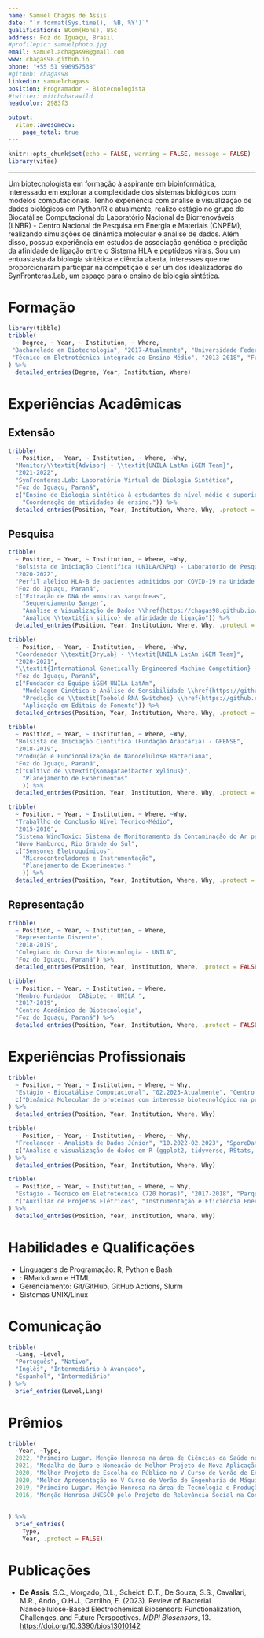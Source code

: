 ```yaml
---
name: Samuel Chagas de Assis
date: "`r format(Sys.time(), '%B, %Y')`"
qualifications: BCom(Hons), BSc
address: Foz do Iguaçu, Brasil
#profilepic: samuelphoto.jpg
email: samuel.achagas98@gmail.com
www: chagas98.github.io
phone: "+55 51 996957538"
#github: chagas98
linkedin: samuelchagass
position: Programador - Biotecnologista
#twitter: mitchoharawild
headcolor: 2983f3

output: 
  vitae::awesomecv:
    page_total: true
---
```


```r
knitr::opts_chunk$set(echo = FALSE, warning = FALSE, message = FALSE)
library(vitae)
```

---
\newcommand\tab[1][1cm]{\hspace*{#1}}
\begingroup
\fontsize{10}{12}\selectfont
\tab[1cm]Um biotecnologista em formação à aspirante em bioinformática, interessado em explorar a complexidade dos sistemas biológicos com modelos computacionais. Tenho experiência com análise e visualização de dados biológicos em Python/R e atualmente, realizo estágio no grupo de Biocatálise Computacional do Laboratório Nacional de Biorrenováveis (LNBR) - Centro Nacional de Pesquisa em Energia e Materiais (CNPEM), realizando simulações de dinâmica molecular e análise de dados. Além disso, possuo experiência em estudos de associação genética e predição da afinidade de ligação entre o Sistema HLA e peptídeos virais. Sou um entuasiasta da biologia sintética e ciência aberta, interesses que me proporcionaram participar na competição \textit{International Genetically Engineered Machine} e ser um dos idealizadores do SynFronteras.Lab, um espaço para o ensino de biologia sintética.  

\endgroup

# Formação

```r
library(tibble)
tribble(
  ~ Degree, ~ Year, ~ Institution, ~ Where,
 "Bacharelado em Biotecnologia", "2017-Atualmente", "Universidade Federal da Integração Latino-Americana (UNILA)", "Foz do Iguaçu, Paraná",
 "Técnico em Eletrotécnica integrado ao Ensino Médio", "2013-2018", "Fundação Escola Técnica Liberato Salzano Vieira da Cunha", "Novo Hamburgo, Rio Grande do Sul"
) %>% 
  detailed_entries(Degree, Year, Institution, Where)
```

# Experiências Acadêmicas

## Extensão

```r
tribble(
  ~ Position, ~ Year, ~ Institution, ~ Where, ~Why,
  "Monitor/\\textit{Advisor} - \\textit{UNILA LatAm iGEM Team}", 
  "2021-2022", 
  "SynFronteras.Lab: Laboratório Virtual de Biologia Sintética", 
  "Foz do Iguaçu, Paraná", 
  c("Ensino de Biologia sintética à estudantes de nível médio e superior;",
    "Coordenação de atividades de ensino.")) %>% 
  detailed_entries(Position, Year, Institution, Where, Why, .protect = FALSE)
```


## Pesquisa

```r
tribble(
  ~ Position, ~ Year, ~ Institution, ~ Where, ~Why,
  "Bolsista de Iniciação Científica (UNILA/CNPq) - Laboratório de Pesquisas em Ciências Médicas (LPCM)", 
  "2020-2022", 
  "Perfil alélico HLA-B de pacientes admitidos por COVID-19 na Unidade de Tratamento Intensivo (UTI).", 
  "Foz do Iguaçu, Paraná", 
  c("Extração de DNA de amostras sanguíneas",
    "Sequenciamento Sanger",
    "Análise e Visualização de Dados \\href{https://chagas98.github.io/hlafozpublic/SupplementaryMaterial.html}{(\\underline{Código}).}",
    "Análide \\textit{in silico} de afinidade de ligação")) %>% 
  detailed_entries(Position, Year, Institution, Where, Why, .protect = FALSE)
```

```r
tribble(
  ~ Position, ~ Year, ~ Institution, ~ Where, ~Why,
  "Coordenador \\textit{DryLab} - \\textit{UNILA LatAm iGEM Team}", 
  "2020-2021", 
  "\\textit{International Genetically Engineered Machine Competition} (iGEM)", 
  "Foz do Iguaçu, Paraná", 
  c("Fundador da Equipe iGEM UNILA LatAm", 
    "Modelagem Cinética e Análise de Sensibilidade \\href{https://github.com/chagas98/iGEM2021_Modeling}{(\\underline{Código})}", 
    "Predição de \\textit{Toehold RNA Switches} \\href{https://github.com/igemsoftware2021/CarpinchoToeholdDesigner}{(\\underline{Código})}",
    "Aplicação em Editais de Fomento")) %>% 
  detailed_entries(Position, Year, Institution, Where, Why, .protect = FALSE)
```

```r
tribble(
  ~ Position, ~ Year, ~ Institution, ~ Where, ~Why,
  "Bolsista de Iniciação Científica (Fundação Araucária) - GPENSE", 
  "2018-2019", 
  "Produção e Funcionalização de Nanocelulose Bacteriana", 
  "Foz do Iguaçu, Paraná", 
  c("Cultivo de \\textit{Komagataeibacter xylinus}",
    "Planejamento de Experimentos"
    )) %>% 
  detailed_entries(Position, Year, Institution, Where, Why, .protect = FALSE)
```

```r
tribble(
  ~ Position, ~ Year, ~ Institution, ~ Where, ~Why,
  "Traballho de Conclusão Nível Técnico-Médio", 
  "2015-2016", 
  "Sistema WindToxic: Sistema de Monitoramento da Contaminação do Ar pelo Herbicida Glifosato",
  "Novo Hamburgo, Rio Grande do Sul", 
  c("Sensores Eletroquímicos",
    "Microcontroladores e Instrumentação",
    "Planejamento de Experimentos."
    )) %>% 
  detailed_entries(Position, Year, Institution, Where, Why, .protect = FALSE)
```

## Representação

```r
tribble(
  ~ Position, ~ Year, ~ Institution, ~ Where,
  "Representante Discente", 
  "2018-2019", 
  "Colegiado do Curso de Biotecnologia - UNILA", 
  "Foz do Iguaçu, Paraná") %>% 
  detailed_entries(Position, Year, Institution, Where, .protect = FALSE)
```

```r
tribble(
  ~ Position, ~ Year, ~ Institution, ~ Where,
  "Membro Fundador  CABiotec - UNILA ", 
  "2017-2019", 
  "Centro Acadêmico de Biotecnologia", 
  "Foz do Iguaçu, Paraná") %>% 
  detailed_entries(Position, Year, Institution, Where, .protect = FALSE)
```

# Experiências Profissionais

```r
tribble(
  ~ Position, ~ Year, ~ Institution, ~ Where, ~ Why,
  "Estágio - Biocatálise Computacional", "02.2023-Atualmente", "Centro Nacional de Pesquisa em Energia e Materiais (CNPEM)", "Campinas, São Paulo",
  c("Dinâmica Molecular de proteínas com interesse biotecnológico na produção de biocombustíveis", "Desenvolvimento e utilização de pacotes em Python (MDAnalysis, NumPy, Seaborn, SciPy)", "High-Performance Computing")
) %>% 
  detailed_entries(Position, Year, Institution, Where, Why)
```

```r
tribble(
  ~ Position, ~ Year, ~ Institution, ~ Where, ~ Why,
  "Freelancer - Analista de Dados Júnior", "10.2022-02.2023", "SporeData Inc.", "Remoto",
  c("Análise e visualização de dados em R (ggplot2, tidyverse, RStats, RMarkdown)", "Processamento de dados em nuvem (N3C)", "Reporting de dados de bioestatística para estudos clínicos")
) %>% 
  detailed_entries(Position, Year, Institution, Where, Why)
```

```r
tribble(
  ~ Position, ~ Year, ~ Institution, ~ Where, ~ Why,
  "Estágio - Técnico em Eletrotécnica (720 horas)", "2017-2018", "Parque Tecnológico Itaipu (PTI - Brasil)", "Foz do Iguaçu, Paraná",
  c("Auxiliar de Projetos Elétricos", "Instrumentação e Eficiência Energética")
) %>% 
  detailed_entries(Position, Year, Institution, Where, Why)
```

# Habilidades e Qualificações

\begingroup
\fontsize{10}{12}\selectfont

* Linguagens de Programação: R, Python e Bash
* \textit{Markup}: RMarkdown e HTML
* Gerenciamento: Git/GitHub, GitHub Actions, Slurm
* Sistemas UNIX/Linux


\endgroup


# Comunicação

```r
tribble(
  ~Lang, ~Level,
  "Português", "Nativo",
  "Inglês", "Intermediário à Avançado",
  "Espanhol", "Intermediário"
) %>% 
  brief_entries(Level,Lang)
```

# Prêmios

```r
tribble(
  ~Year, ~Type,
  2022, "Primeiro Lugar. Menção Honrosa na área de Ciências da Saúde no XI EICTI - UNILA",
  2021, "Medalha de Ouro e Nomeação de Melhor Projeto de Nova Aplicação e Práticas Humanas na \\textit{International Genetically Engineering Machine Competition} (iGEM)",
  2020, "Melhor Projeto de Escolha do Público no V Curso de Verão de Engenharia de Máquinas Biológicas - UFMG",
  2020, "Melhor Apresentação no V Curso de Verão de Engenharia de Máquinas Biológicas - UFMG",
  2019, "Primeiro Lugar. Menção Honrosa na área de Tecnologia e Produção no VII SEUNI - UNILA",
  2016, "Menção Honrosa UNESCO pelo Projeto de Relevância Social na Conferência Internacional de Ciência e Tecnologia de Nível Médio - MOSTRATEC/UNESCO",
  
  
) %>% 
  brief_entries(
    Type,
    Year, .protect = FALSE)
```

# Publicações

\begingroup
\fontsize{10}{12}\selectfont

* **De Assis**, S.C., Morgado, D.L., Scheidt, D.T., De Souza, S.S., Cavallari, M.R., Ando , O.H.J., Carrilho, E. (2023). Review of Bacterial Nanocellulose-Based Electrochemical Biosensors: Functionalization, Challenges, and Future Perspectives. *MDPI Biosensors*, 13. [https://doi.org/10.3390/bios13010142](https://doi.org/10.3390/bios13010142)


\endgroup

